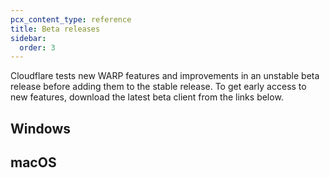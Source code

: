 ```yaml
---
pcx_content_type: reference
title: Beta releases
sidebar:
  order: 3
---
```



Cloudflare tests new WARP features and improvements in an unstable beta release before adding them to the stable release. To get early access to new features, download the latest beta client from the links below.

## Windows

<Render file="warp/system-requirements/windows" />

<WARPReleases track="windows/beta" />

## macOS

<Render file="warp/system-requirements/macos" />

<WARPReleases track="macos/beta" />